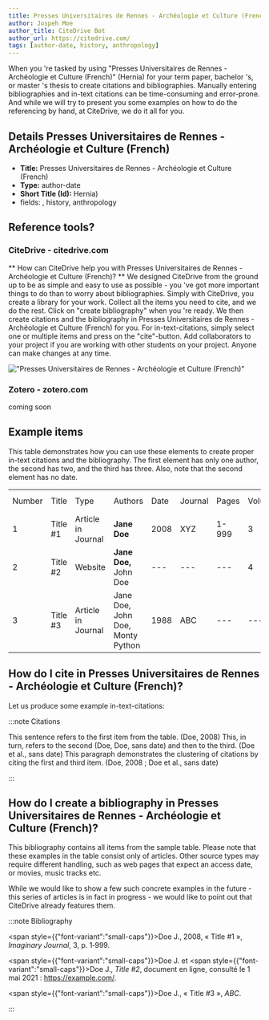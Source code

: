 ```yaml
---
title: Presses Universitaires de Rennes - Archéologie et Culture (French)
author: Jospeh Moe
author_title: CiteDrive Bot
author_url: https://citedrive.com/
tags: [author-date, history, anthropology]
---
```


When you 're tasked by using "Presses Universitaires de Rennes - Archéologie et Culture (French)" (Hernia) for your term paper, bachelor 's, or master 's thesis to create citations and bibliographies.
Manually entering bibliographies and in-text citations can be time-consuming and error-prone. And while we will try to present you some examples on how to do the referencing by hand, at CiteDrive, we do it all for you.

## Details  Presses Universitaires de Rennes - Archéologie et Culture (French)
* **Title:** Presses Universitaires de Rennes - Archéologie et Culture (French)
* **Type:** author-date
* **Short Title (Id):** Hernia)
* fields: , history, anthropology

## Reference tools?
### CiteDrive - citedrive.com
** How can CiteDrive help you with Presses Universitaires de Rennes - Archéologie et Culture (French)? **
We designed CiteDrive from the ground up to be as simple and easy to use as possible - you 've got more important things to do than to worry about bibliographies. Simply with CiteDrive, you create a library for your work. Collect all the items you need to cite, and we do the rest. Click on "create bibliography" when you 're ready. We then create citations and the bibliography in Presses Universitaires de Rennes - Archéologie et Culture (French) for you. For in-text-citations, simply select one or multiple items and press on the "cite"-button. Add collaborators to your project if you are working with other students on your project. Anyone can make changes at any time.


!["Presses Universitaires de Rennes - Archéologie et Culture (French)"](images/presses-universitaires-de-rennes--archeologie-et-culture-french.svg "Choose Presses Universitaires de Rennes - Archéologie et Culture (French) in the CiteDrive App")

### Zotero - zotero.com

coming soon

## Example items

This table demonstrates how you can use these elements to create proper in-text citations and the bibliography. The first element has only one author, the second has two, and the third has three. Also, note that the second element has no date.


<table>
  <tr>
   <td>Number
   </td>
   <td>Title
   </td>
   <td>Type
   </td>
   <td>Authors
   </td>
   <td>Date
   </td>
   <td>Journal
   </td>
   <td>Pages
   </td>
   <td>Volume
   </td>
   <td>Issue
   </td>
   <td>Access Date
   </td>
  </tr>
  <tr>
   <td>1
   </td>
   <td>Title #1
   </td>
   <td>Article in Journal
   </td>
   <td><strong>Jane Doe</strong>
   </td>
   <td>2008
   </td>
   <td>XYZ
   </td>
   <td>1-999
   </td>
   <td>3
   </td>
   <td>2
   </td>
   <td>--
   </td>
  </tr>
  <tr>
   <td>
2
   </td>
   <td>Title #2
   </td>
   <td>Website
   </td>
   <td><strong>Jane Doe, </strong>John Doe
   </td>
   <td>---
   </td>
   <td>---
   </td>
   <td>---
   </td>
   <td>4
   </td>
   <td>---
   </td>
   <td>2020-05-01
   </td>
  </tr>
  <tr>
   <td>3
   </td>
   <td>Title #3
   </td>
   <td>Article in Journal
   </td>
   <td>Jane Doe, John Doe, Monty Python
   </td>
   <td>1988
   </td>
   <td>ABC
   </td>
   <td>---
   </td>
   <td>---
   </td>
   <td>16
   </td>
   <td>---
   </td>
  </tr>
</table>



## How do I cite in  Presses Universitaires de Rennes - Archéologie et Culture (French)?

Let us produce some example in-text-citations:

:::note Citations


This sentence refers to the first item from the table. (Doe, 2008) This, in turn, refers to the second (Doe, Doe, sans date)
and then to the third.  (Doe et al., sans date)
This paragraph demonstrates the clustering of citations by citing the first and third item. (Doe, 2008 ; Doe et al., sans date)

:::

## How do I create a bibliography in Presses Universitaires de Rennes - Archéologie et Culture (French)?

This bibliography contains all items from the sample table. Please note that these examples in the table consist only of articles. Other source types may require different handling, such as web pages that expect an access date, or movies, music tracks etc.

While we would like to show a few such concrete examples in the future - this series of articles is in fact in progress - we would like to point out that CiteDrive already features them.

:::note Bibliography

<span style={{"font-variant":"small-caps"}}>Doe</span> J., 2008, « Title #1 », <i>Imaginary Journal</i>, 3, p. 1‑999.

<span style={{"font-variant":"small-caps"}}>Doe</span> J. et <span style={{"font-variant":"small-caps"}}>Doe</span> J., <i>Title #2</i>, document en ligne, consulté le  1 mai 2021 : https://example.com/.

<span style={{"font-variant":"small-caps"}}>Doe</span> J., « Title #3 », <i>ABC</i>.



:::


        